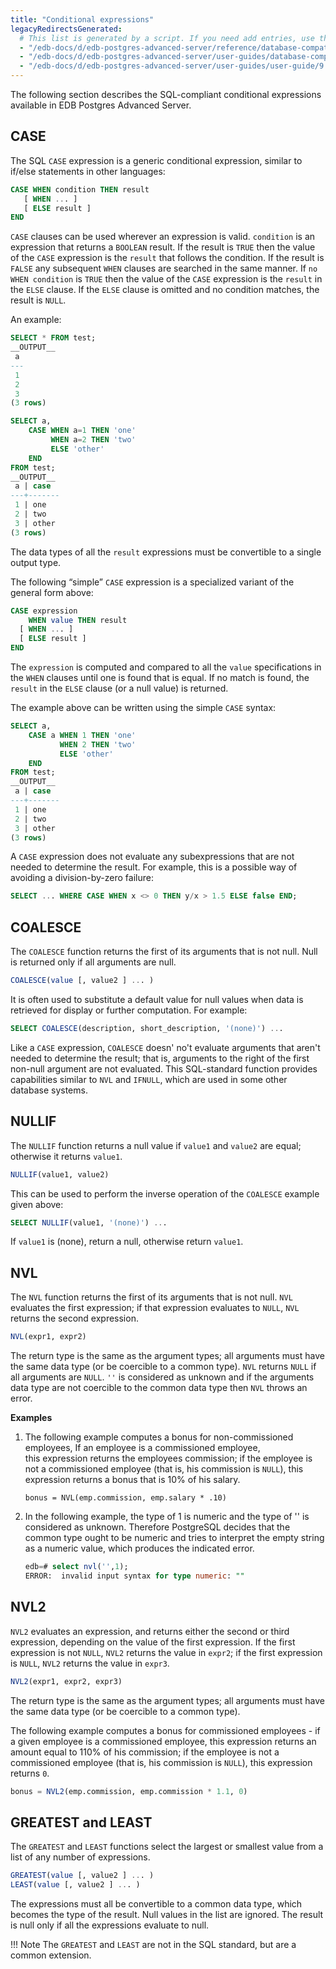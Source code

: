```yaml
---
title: "Conditional expressions"
legacyRedirectsGenerated:
  # This list is generated by a script. If you need add entries, use the `legacyRedirects` key.
  - "/edb-docs/d/edb-postgres-advanced-server/reference/database-compatibility-for-oracle-developers-reference-guide/9.6/Database_Compatibility_for_Oracle_Developers_Reference_Guide.1.103.html"
  - "/edb-docs/d/edb-postgres-advanced-server/user-guides/database-compatibility-for-oracle-developers-guide/9.5/Database_Compatibility_for_Oracle_Developers_Guide.1.137.html"
  - "/edb-docs/d/edb-postgres-advanced-server/user-guides/user-guide/9.5/EDB_Postgres_Enterprise_Guide.1.046.html"
---
```


<div id="conditional_expressions" class="registered_link"></div>

The following section describes the SQL-compliant conditional expressions available in EDB Postgres Advanced Server.

## CASE

The SQL `CASE` expression is a generic conditional expression, similar to if/else statements in other languages:

```sql
CASE WHEN condition THEN result
   [ WHEN ... ]
   [ ELSE result ]
END
```

`CASE` clauses can be used wherever an expression is valid. `condition` is an expression that returns a `BOOLEAN` result. If the result is `TRUE` then the value of the `CASE` expression is the `result` that follows the condition. If the result is `FALSE` any subsequent `WHEN` clauses are searched in the same manner. If `no WHEN condition` is `TRUE` then the value of the `CASE` expression is the `result` in the `ELSE` clause. If the `ELSE` clause is omitted and no condition matches, the result is `NULL`.

An example:

```sql
SELECT * FROM test;
__OUTPUT__
 a
---
 1
 2
 3
(3 rows)
```
```sql
SELECT a,
    CASE WHEN a=1 THEN 'one'
         WHEN a=2 THEN 'two'
         ELSE 'other'
    END
FROM test;
__OUTPUT__
 a | case
---+-------
 1 | one
 2 | two
 3 | other
(3 rows)
```

The data types of all the `result` expressions must be convertible to a single output type.

The following “simple” `CASE` expression is a specialized variant of the general form above:

```sql
CASE expression
    WHEN value THEN result
  [ WHEN ... ]
  [ ELSE result ]
END
```

The `expression` is computed and compared to all the `value` specifications in the `WHEN` clauses until one is found that is equal. If no match is found, the `result` in the `ELSE` clause (or a null value) is returned.

The example above can be written using the simple `CASE` syntax:

```sql
SELECT a,
    CASE a WHEN 1 THEN 'one'
           WHEN 2 THEN 'two'
           ELSE 'other'
    END
FROM test;
__OUTPUT__
 a | case
---+-------
 1 | one
 2 | two
 3 | other
(3 rows)
```

A `CASE` expression does not evaluate any subexpressions that are not needed to determine the result. For example, this is a possible way of avoiding a division-by-zero failure:

```sql
SELECT ... WHERE CASE WHEN x <> 0 THEN y/x > 1.5 ELSE false END;
```

## COALESCE

The `COALESCE` function returns the first of its arguments that is not null. Null is returned only if all arguments are null.

```sql
COALESCE(value [, value2 ] ... )
```

It is often used to substitute a default value for null values when data is retrieved for display or further computation. For example:

```sql
SELECT COALESCE(description, short_description, '(none)') ...
```

Like a `CASE` expression, `COALESCE` doesn' no't evaluate arguments that aren't needed to determine the result; that is, arguments to the right of the first non-null argument are not evaluated. This SQL-standard function provides capabilities similar to `NVL` and `IFNULL`, which are used in some other database systems.

## NULLIF

The `NULLIF` function returns a null value if `value1` and `value2` are equal; otherwise it returns `value1`.

```sql
NULLIF(value1, value2)
```

This can be used to perform the inverse operation of the `COALESCE` example given above:

```sql
SELECT NULLIF(value1, '(none)') ...
```

If `value1` is (none), return a null, otherwise return `value1`.

## NVL

The `NVL` function returns the first of its arguments that is not null. `NVL` evaluates the first expression; if that expression evaluates to `NULL`, `NVL` returns the second expression.

```sql
NVL(expr1, expr2)
```

The return type is the same as the argument types; all arguments must have the same data type (or be coercible to a common type). `NVL` returns `NULL` if all arguments are `NULL`. `''` is considered as unknown and if the arguments data type are not coercible to the common data type then `NVL` throws an error.

**Examples**

1. The following example computes a bonus for non-commissioned employees, If an employee is a commissioned employee,  
   this expression returns the employees commission; if the employee is not a commissioned employee (that is, his commission is `NULL`), this expression returns a bonus that is 10% of his salary.

   ```text
   bonus = NVL(emp.commission, emp.salary * .10)
   ```

2. In the following example, the type of 1 is numeric and the type of '' is considered as unknown. Therefore 
   PostgreSQL decides that the common type ought to be numeric and tries to interpret the empty string as a numeric value, which produces the indicated error.

   ```sql
   edb=# select nvl('',1);
   ERROR:  invalid input syntax for type numeric: ""
   ```

## NVL2

`NVL2` evaluates an expression, and returns either the second or third expression, depending on the value of the first expression. If the first expression is not `NULL`, `NVL2` returns the value in `expr2`; if the first expression is `NULL`, `NVL2` returns the value in `expr3`.

```sql
NVL2(expr1, expr2, expr3)
```

The return type is the same as the argument types; all arguments must have the same data type (or be coercible to a common type).

The following example computes a bonus for commissioned employees - if a given employee is a commissioned employee, this expression returns an amount equal to 110% of his commission; if the employee is not a commissioned employee (that is, his commission is `NULL`), this expression returns `0`.

```sql
bonus = NVL2(emp.commission, emp.commission * 1.1, 0)
```

## GREATEST and LEAST

The `GREATEST` and `LEAST` functions select the largest or smallest value from a list of any number of expressions.

```sql
GREATEST(value [, value2 ] ... )
LEAST(value [, value2 ] ... )
```

The expressions must all be convertible to a common data type, which becomes the type of the result. Null values in the list are ignored. The result is null only if all the expressions evaluate to null.

!!! Note
    The `GREATEST` and `LEAST` are not in the SQL standard, but are a common extension.
